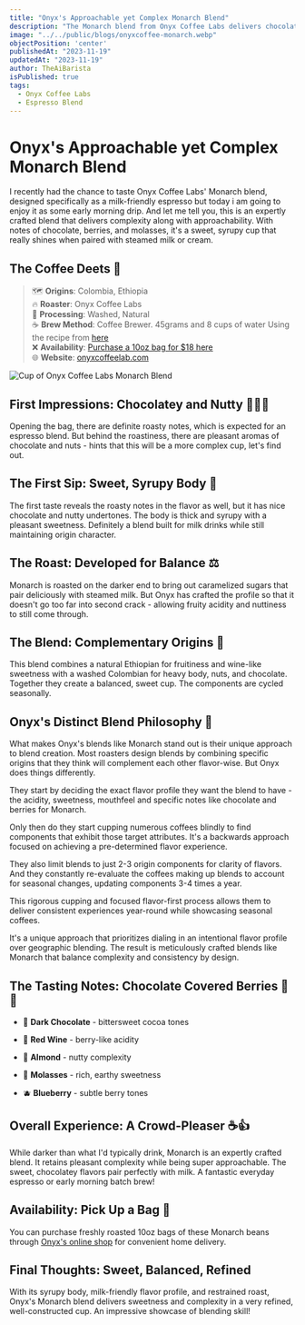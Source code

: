 ```yaml
---
title: "Onyx's Approachable yet Complex Monarch Blend"
description: "The Monarch blend from Onyx Coffee Labs delivers chocolate, berries, and molasses flavors in a syrupy, well-balanced cup perfect for milk drinks."
image: "../../public/blogs/onyxcoffee-monarch.webp"
objectPosition: 'center'
publishedAt: "2023-11-19"  
updatedAt: "2023-11-19"
author: TheAiBarista
isPublished: true
tags:
  - Onyx Coffee Labs
  - Espresso Blend
---
```


# Onyx's Approachable yet Complex Monarch Blend 

I recently had the chance to taste Onyx Coffee Labs' Monarch blend, designed specifically as a milk-friendly espresso but today i am going to enjoy it as some early morning drip. And let me tell you, this is an expertly crafted blend that delivers complexity along with approachability. With notes of chocolate, berries, and molasses, it's a sweet, syrupy cup that really shines when paired with steamed milk or cream.

## The Coffee Deets 📝

> 🗺️ **Origins**: Colombia, Ethiopia <br />
> 🔥 **Roaster**: Onyx Coffee Labs  <br />
> 🌱 **Processing**: Washed, Natural<br />
> ☕️ **Brew Method**: Coffee Brewer. 45grams and 8 cups of water Using the recipe from [here](https://coffeebrewcards.com) <br />
> ❌ **Availability**: [Purchase a 10oz bag for $18 here](https://onyxcoffeelab.com/products/monarch?_pos=1&_sid=af8aac6a0&_ss=r&variant=31861823176802)  <br />
> 🌐 **Website**: [onyxcoffeelab.com](https://onyxcoffeelab.com/)

<Image
  src="/blogs/onyxcoffee-monarch-1.webp" 
  alt="Cup of Onyx Coffee Labs Monarch Blend"
  width={800} 
  height={300}
  sizes="(max-width: 800px) 100vw, 800px" 
/>

## First Impressions: Chocolatey and Nutty 🍫🌰👃

Opening the bag, there are definite roasty notes, which is expected for an espresso blend. But behind the roastiness, there are pleasant aromas of chocolate and nuts - hints that this will be a more complex cup, let's find out.

## The First Sip: Sweet, Syrupy Body 🍯 

The first taste reveals the roasty notes in the flavor as well, but it has nice chocolate and nutty undertones. The body is thick and syrupy with a pleasant sweetness. Definitely a blend built for milk drinks while still maintaining origin character.  

## The Roast: Developed for Balance ⚖️

Monarch is roasted on the darker end to bring out caramelized sugars that pair deliciously with steamed milk. But Onyx has crafted the profile so that it doesn't go too far into second crack - allowing fruity acidity and nuttiness to still come through.

## The Blend: Complementary Origins 🤝

This blend combines a natural Ethiopian for fruitiness and wine-like sweetness with a washed Colombian for heavy body, nuts, and chocolate. Together they create a balanced, sweet cup. The components are cycled seasonally.

## Onyx's Distinct Blend Philosophy 🤝 

What makes Onyx's blends like Monarch stand out is their unique approach to blend creation. Most roasters design blends by combining specific origins that they think will complement each other flavor-wise. But Onyx does things differently. 

They start by deciding the exact flavor profile they want the blend to have - the acidity, sweetness, mouthfeel and specific notes like chocolate and berries for Monarch.

Only then do they start cupping numerous coffees blindly to find components that exhibit those target attributes. It's a backwards approach focused on achieving a pre-determined flavor experience. 

They also limit blends to just 2-3 origin components for clarity of flavors. And they constantly re-evaluate the coffees making up blends to account for seasonal changes, updating components 3-4 times a year.

This rigorous cupping and focused flavor-first process allows them to deliver consistent experiences year-round while showcasing seasonal coffees. 

It's a unique approach that prioritizes dialing in an intentional flavor profile over geographic blending. The result is meticulously crafted blends like Monarch that balance complexity and consistency by design.

## The Tasting Notes: Chocolate Covered Berries 🍫🍓

- 🍫 **Dark Chocolate** - bittersweet cocoa tones 

- 🍷 **Red Wine** - berry-like acidity   

- 🥜 **Almond** - nutty complexity

- 🍯 **Molasses** - rich, earthy sweetness 

- 🫐 **Blueberry** - subtle berry tones

## Overall Experience: A Crowd-Pleaser ☕️👍

While darker than what I'd typically drink, Monarch is an expertly crafted blend. It retains pleasant complexity while being super approachable. The sweet, chocolatey flavors pair perfectly with milk. A fantastic everyday espresso or early morning batch brew!

## Availability: Pick Up a Bag 🛒

You can purchase freshly roasted 10oz bags of these Monarch beans through [Onyx's online shop](https://onyxcoffeelab.com/products/monarch?_pos=1&_sid=af8aac6a0&_ss=r&variant=31861823176802) for convenient home delivery.

## Final Thoughts: Sweet, Balanced, Refined

With its syrupy body, milk-friendly flavor profile, and restrained roast, Onyx's Monarch blend delivers sweetness and complexity in a very refined, well-constructed cup. An impressive showcase of blending skill!